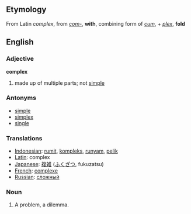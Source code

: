 ==Etymology==
From Latin ''complex'', from ''[[com-]]'', '''with''', combining form of ''[[cum]]'', + ''[[plex]]'', '''fold'''

==English==
=== Adjective ===
'''complex'''

# made up of multiple parts; not [[simple]]

===Antonyms===
*[[simple]]
*[[simplex]]
*[[single]]

=== Translations ===
*[[Indonesian]]: [[rumit]], [[kompleks]], [[runyam]], [[pelik]]
*[[Latin]]: complex
*[[Japanese]]: [[複雑]] ([[ふくざつ]], fukuzatsu)
*[[French]]: [[complexe]]
*[[Russian]]: [[сложный]]

=== Noun ===

#A problem, a dilemma.